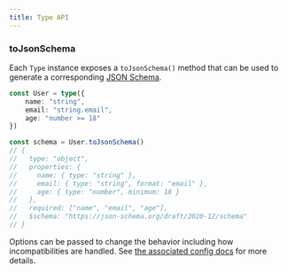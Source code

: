 ```yaml
---
title: Type API
---
```


<ApiTable group="Type" />

### toJsonSchema

Each `Type` instance exposes a `toJsonSchema()` method that can be used to generate a corresponding [JSON Schema](https://json-schema.org/).

```ts
const User = type({
	name: "string",
	email: "string.email",
	age: "number >= 18"
})

const schema = User.toJsonSchema()
// {
//   type: "object",
//   properties: {
//     name: { type: "string" },
//     email: { type: "string", format: "email" },
//     age: { type: "number", minimum: 18 }
//   },
//   required: ["name", "email", "age"],
//   $schema: "https://json-schema.org/draft/2020-12/schema"
// }
```

Options can be passed to change the behavior including how incompatibilities are handled. See [the associated config docs](/docs/configuration#toJsonSchema) for more details.
